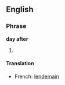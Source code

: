 ==English==
===Phrase===
'''day after'''
#

====Translation====
{{top}}
*French: [[lendemain]] {{m}}
{{bottom}}